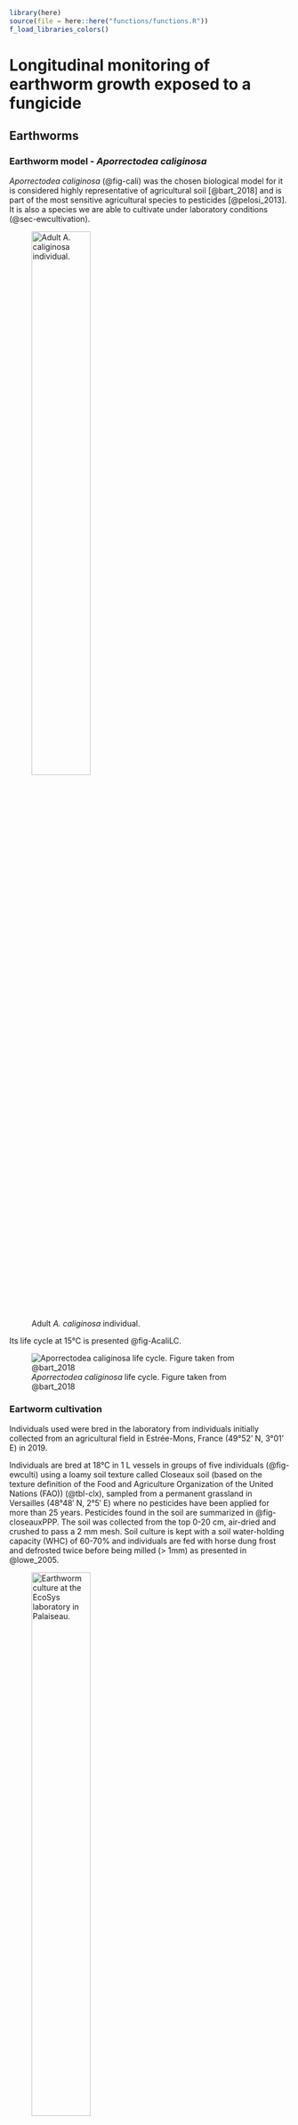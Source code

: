 ```r
library(here)
source(file = here::here("functions/functions.R"))
f_load_libraries_colors()
```

# Longitudinal monitoring of earthworm growth exposed to a fungicide

## Earthworms

### Earthworm model - *Aporrectodea caliginosa*

*Aporrectodea caliginosa* (@fig-cali) was the chosen biological model for it is considered highly representative of agricultural soil [@bart_2018] and is part of the most sensitive agricultural species to pesticides [@pelosi_2013]. It is also a species we are able to cultivate under laboratory conditions (@sec-ewcultivation).

![Adult *A. caliginosa* individual.](../photos/vdt_cali.png){#fig-cali width="50%"}

Its life cycle at 15°C is presented @fig-AcaliLC.

![*Aporrectodea caliginosa* life cycle. Figure taken from @bart_2018](../photos/Acali_lifecycle.png){#fig-AcaliLC}

### Eartworm cultivation {#sec-ewcultivation}

Individuals used were bred in the laboratory from individuals initially collected from an agricultural field in Estrée-Mons, France (49°52' N, 3°01’ E) in 2019.

Individuals are bred at 18°C in 1 L vessels in groups of five individuals (@fig-ewculti) using a loamy soil texture called Closeaux soil (based on the texture definition of the Food and Agriculture Organization of the United Nations (FAO)) (@tbl-clx), sampled from a permanent grassland in Versailles (48°48′ N, 2°5′ E) where no pesticides have been applied for more than 25 years. Pesticides found in the soil are summarized in @fig-closeauxPPP. The soil was collected from the top 0-20 cm, air-dried and crushed to pass a 2 mm mesh. Soil culture is kept with a soil water-holding capacity (WHC) of 60-70% and individuals are fed with horse dung frost and defrosted twice before being milled (\> 1mm) as presented in @lowe_2005.

![Earthworm culture at the EcoSys laboratory in Palaiseau.](../photos/ew_cultivation.jpeg){#fig-ewculti width="50%"}

```r
#| fig-cap: Concentrations of pesticides found in the cultivation soil for our earthworms. 
#| label: fig-closeauxPPP
#| fig-width: 8
#| fig-height: 12
#| title: Pesticides found in the cultivation soil

# Data of measured pesticides concentrations in the Closeaux soil 
df_PPPclx <- read_excel(
  here::here("data/Data_pesticides_closeaux_soil.xlsx"), 
  sheet="Clx"
  ) |>
  mutate(Conc = round(C_calc, 2))

# Separation per scale
df_PPPclx <- df_PPPclx |>                                     # <1>
  mutate(Molecule = fct_reorder(Molecule, Conc)) |>           # <1>
  mutate(facet = case_when(Conc <= 10 ~ 1,                    # <1>
                           Conc <= 100 & Conc > 10 ~ 2,       # <1>
                           Conc <= 1000 & Conc > 100 ~ 3,     # <1>
                           Conc <= 10000 & Conc > 1000 ~ 4,   # <1>
                           Conc <= 100000 & Conc > 10000 ~5)) # <1>

df_PPPclx_10     <- df_PPPclx |> subset(facet==1)
df_PPPclx_100    <- df_PPPclx |> subset(facet==2)
df_PPPclx_1000   <- df_PPPclx |> subset(facet==3)
df_PPPclx_10000  <- df_PPPclx |> subset(facet==4)
df_PPPclx_100000 <- df_PPPclx |> subset(facet==5)

Size_text <- 10
size_label <- 2

plot_1 <- ggplot(
  data=df_PPPclx_10, 
  aes(
    x=Molecule, 
    y=Conc
    )
  )+
  
  geom_col(
    color=col_blue, 
    fill=col_blue, 
    alpha=0.4
    )+
  geom_text(
    aes(
      label = round(Conc)
      ), 
    vjust = -0.5, 
    color=col_blue, 
    size=size_label
    )+
  
  labs(
    x     = "Pesticides", 
    y     = "Soil concentration (ng/kg)",
    title = "Concentration of searched pesticides found in the cultivation soil"
    )+
  
  theme_minimal(Size_text)+
  theme(
    axis.text.x = element_text(angle = 45, hjust = 1),
    plot.title = element_text(face="bold", size=14)
    )


plot_2 <- ggplot(
  data=df_PPPclx_100, 
  aes(
    x=Molecule, 
    y=Conc
    )
  )+
  
  geom_col(
    color=col_blue, 
    fill=col_blue, 
    alpha=0.4
    )+
  geom_text(
    aes(
      label = round(Conc)
      ), 
    vjust = -0.5, 
    color=col_blue, 
    size=size_label
    )+
  
  labs(
    x="Pesticides", 
    y="Soil concentration (ng/kg)"
    )+
  
  theme_minimal(Size_text)+
  theme(axis.text.x = element_text(angle = 45, hjust = 1))


plot_3 <- ggplot(
  data=df_PPPclx_1000, 
  aes(
    x=Molecule, 
    y=Conc
    )
  )+
  
  geom_col(
    color=col_blue, 
    fill=col_blue, 
    alpha=0.4
    )+
  geom_text(
    aes(
      label = round(Conc)
      ), 
    vjust = -0.5, 
    color=col_blue, 
    size=size_label
    )+
  
  labs(
    x="Pesticides", 
    y="Soil concentration\n (ng/kg)"
    )+
  
  theme_minimal(Size_text)+
  theme(axis.text.x = element_text(angle = 45, hjust = 1))


plot_4 <- ggplot(
  data=df_PPPclx_10000, 
  aes(
    x=Molecule, 
    y=Conc
    )
  )+
  
  geom_col(
    color=col_blue, 
    fill=col_blue, 
    alpha=0.4
    )+
  geom_text(
    aes(
      label = round(Conc)
      ), 
    vjust = -0.5, 
    color=col_blue, 
    size=size_label
    )+
  
  labs(
    x="Pesticides", 
    y="Soil concentration\n (ng/kg)"
    )+
  
  theme_minimal(Size_text)+
  theme(axis.text.x = element_text(angle = 45, hjust = 1))

plot_5 <- ggplot(
  data=df_PPPclx_100000, 
  aes(
    x=Molecule, 
    y=Conc
    )
  )+
  
  geom_col(
    color=col_blue, 
    fill=col_blue, 
    alpha=0.4
    )+
  geom_text(
    aes(
      label = round(Conc)
      ), 
    vjust = -0.5, 
    color=col_blue, 
    size=size_label
    )+
  
  labs(
    x="Pesticides", 
    y="Soil concentration\n (ng/kg)"
    )+
  
  theme_minimal(Size_text)+
  theme(axis.text.x = element_text(angle = 45, hjust = 1))

#plot
grid.arrange(plot_1, plot_2, plot_3, plot_4, plot_5,
             ncol=3, 
             layout_matrix = cbind(c(1,1,2,2), 
                                   c(1,1,2,2), 
                                   c(1,1,3,4), 
                                   c(1,1,3,5)))

```

1.  Division of the pesticides in groups of similar concentration levels.

| Characteristics                 | Value |
|:--------------------------------|:------|
| Clay (\< 2 µm, g/kg)            | 226.0 |
| Fine silt (2-20 µm, g/kg)       | 174.1 |
| Coarse silt (20-50 µm, g/kg)    | 298.9 |
| Fine sand (50-200 µm, g/kg)     | 239.1 |
| Coarse sand (200-2000 µm, g/kg) | 47.9  |
| CaCO3 total (g/kg)              | 23.3  |
| Organic matter (g/kg)           | 32.6  |
| P2O5 (g/kg)                     | 0.1   |
| Organic carbon (g/kg)           | 18.9  |
| Total nitrogen (N) (g/kg)       | 1.5   |
| C/N                             | 12.7  |
| pH                              | 7.5   |
| Total Cu (mg/kg)                | 25.2  |

: Closeaux soil characteristics {#tbl-clx .hover}

To get synchronized cohorts of hatchlings, cocoons were collected in the breeding culture by wet sieving the soil through a 1-mm mesh size [@bart_2018], and incubated at 18°C in Petri dishes on wet filter papers [@holmstrup_1991] (@fig-cocoons). Everyday, new hatchlings were collected and stored in soil at 4°C, to slow their development until the start of the experiment.

![Newly hatched juvenile ready to be put in a small cosm of soil.](../photos/cocoons_handling.jpeg){#fig-cocoons width="30%"}

## Growth experiment protocol

### Overview

The growth experiment was performed based on an adaptation of the protocol of @bart_2020a. We monitored the growth of 60 earthworms, each randomly allocated to exposed or unexposed conditions (30 individuals per treatment) in individual vessels, during a total of 56 days. Earthworms were individually weighted every 14 days (with their gut content).

The experiment was performed using the LUFA 2.4 soil, a standardized soil from Speyer. This soil was chosen for it is a loamy soil close to agricultural soils, with a pH of 7.5 and an organic carbon percentage of 1.83% (@tbl-lufa). It was maintained at 70% WHC by adding water from the surface. The soil was renewed after 28 days to keep earthworms in fresh soil and therefore in ideal conditions for growth. For the exposed cohort, it meant the pesticides concentrations were renewed after 28 days. We fed individuals every 14 days with 3 g of horse dung mixed to the soil, corresponding to ad libitum conditions. Similarly to our rearing protocol, individuals were kept in a thermoregulated enclosure at 18°C in complete darkness. Earthworms were individually placed in small High Density PolyEthylene vessels (5 cm x 5∅ cm) with 50 g of soil (dry weight).

| **Physicochemical characteristics** |   | **Particle size (mm) distribution according to german DIN (%)** |   | **Particle size (mm) distribution according to german USDA (%)** |   |
|:---|:--:|:--:|:--:|:--:|:--:|
| **Organic carbon (% C)** | 1.83 ± 0.17 | \< 0.002 | 23.5 ± 1.0 | \< 0.002 | 23.7 ± 1.4 |
| **Nitrogen (% N)** | 0.23 ± 0.02 | 0.002 - 0.006 | 7.5 ± 0.7 | 0.002 - 0.05 | 42.2 ± 1.4 |
| **pH value (0.01 M CaCl2)** | 7.5 ± 0.1 | 0.006 - 0.02 | 14.4 ± 1.2 | 0.05 - 2 | 33.1 ± 1.7 |
| **Cation exchange capacity (meq/100 g)** | 17.4 ± 0.8 | 0.02 - 0.063 | 25.9 ± 1.7 | **Soil type** | loam |
| **Water holding capacity (g/100 g)** | 47.1 ± 1.9 | 0.063 - 0.2 | 21.5 ± 1.3 |  |  |
| **Weight per volume (g/1000 mL)** | 1182 ± 38 | 0.2 - 0.63 | 5.9 ± 1.9 |  |  |
|  |  | 0.63 - 2.0 | 1.3 ± 0.4 |  |  |
|  |  | **Soil type** | sandy loam (sL) |  |  |

: LUFA 2.4 soil characteristics {#tbl-lufa .hover}

In the pesticide treatment, we used a mixture of two molecules, , epoxiconazole (EPX) and dimoxystrobin (DMX), which are the main active substances of several pesticides, including the now banned, but largely used in the past, Swing® Gold (BASF Agro SAS, dimoxystrobin 133 g.L-1, epoxiconazole 50 g.L-1), a broad spectrum fungicide for cereal crops. Epoxiconazole is still frequently found in agricultural soils in France because of its persistance [@pelosi_2021]. Pesticide exposure in the exposed cohort was done by adding a diluted solution of DMX and EPX equivalent to 3 RD of Swing® Gold, a dose shown to have sublethal effects on A. caliginosa growth [@bart_2020a]. Swing® Gold recommended dose (RD) is 1.5 L.ha-1. Considering that active substances of pesticides are mainly found in the first ten centimeters of soil [@chabauty_2016; @mcdonald_2013], and that the LUFA 2.4 soil has a density of 1.18, we calculated that the corresponding concentrations of the two molecules should be 165.0 µg of DMX per kg of dry soil and 190.3 µg of EPX per kg of dry soil. The dry soil was spiked with aqueous solutions of the mixture for contamination and to adjust its water holding capacity (WHC) to 70%.

### Detailed processes

#### Preparation of soils and cosms

The soil is prepared the day prior to the day it is really renewed (D-1 and D27). To do so, we had primary solutions of epoxiconazole and dimoxystrobin in acetonitrile (396.0 mg/L and 384.61 mg/L respectively).

We used the following procedure to prepare the soils (@fig-prepasmallcosm) :

To prepare the control soil :

1.  In a large recipient, weight 2 kg of LUFA 2.4 soil previously put in an oven at 80°C for 48h to dry it;
2.  Prepare a solution of 659 mL of water with 3.5 µL of acetonitrile (to match the amount put in the contaminated soil);
3.  Add this solution to the soil, do not mix;
4.  Cover the recipient with an aluminum sheet and put it in a thermoregulated chamber at 18°C.

To prepare the contaminated soil :

1.  Prepare the secondary solutions of DMX and EPX (diluted 100 times) : The primary solution are taken out of the fridge for at least 30 min so the solutions go back to room temperature. For each molecule, take a 5 mL volumetric flask 3/4 filled with water, add 50 µL of the corresponding primary solution, mix and complete the volumetric flask with water.
2.  In a large recipient, weight 2 kg of LUFA 2.4 soil previously put in an oven at 80°C for 48h to dry it;
3.  Put 500 mL of water in a 1l beaker;
4.  In this beaker, add 257 µL of the secondary solution of DMX and 96 µL of the secondary solution of EPX;
5.  Homogeneously spray these 500 mL on top of the soil;
6.  Use 160 mL of water to rince the sprayer and spray it too;
7.  Cover the recipient with an aluminum sheet and put it in a thermoregulated chamber at 18°C.

At D0 and D28, individual cosms are prepared with the soil preparations and the addition of horse dung.

To prepare the cosms :

1.  Weight and humidify horse dung at 70% of its WHC (WHC 100% = 304 mL);
2.  Add, in each cosm, 9.1 g of this horse dung preparation;
3.  Mix the prepared soil;
4.  Add 66.5 g of soil in each cosm;
5.  Mix the soil with the horse dung;
6.  Weigth the earthworm. To do so, earthworms are rinced in a cup of water to remove any soil particules and then softely dried on paper towel before being weighted on a precision balance (@fig-weightingew).
7.  Put the earthworm in its corresponding cosm;
8.  Weight the overall weight of the cosm and note it on its lid;
9.  Put the cosms in thermoregulated chambers at 18°C.

Each time, soil samples are kept at 20°C for chemical analysis.

![Preparation of the small cosms.](../photos/prepa_small_cosm.jpeg){#fig-prepasmallcosm width="30%"}

#### Maintenance

Each week, the WHC is adjusted thanks to the overall weight of the cosm noted right after it was prepared. Water is added to the surface of the soil to reach this weight again.

Each 14 days, earthworms are weighted.

![Weighting of a juvenile earthworm.](../photos/weighting_ew.jpeg){#fig-weightingew width="40%"}

## Results of the growth experiment

Data from this experiment can be found in this repository : "data\\Data_growth_EPX_DMX.xlsx"

Variables names :

-   `date` : Date of the measurement
-   `ID` : Identification number of the earthworm
-   `birth_date`: Birthday of the earthworm
-   `t` : Number of days since the start of the exposition
-   `w` : Fresh weight of the earthworm (mg)
-   `exposition` :
    -   "Ctrl" : non exposed
    -   "Trt" : exposed
-   `status` :
    -   "J" : Juvenile
    -   "A" : Adulte
    -   "D" : Dead

```r

df_growth <- read_excel(                                     # <1>
  here::here("data/Data_growth_EPX_DMX.xlsx"),               # <1>
  sheet="Growth"                                             # <1>
  ) |>                                                       # <1>
  mutate(L=w^(1/3))                                          # <1>

df_growth$ID <- as.factor(df_growth$ID)

df_growth_mean <- df_growth |>                               # <2>
  aggregate(w~t+exposition, mean)                            # <2>

df_growth_t0 <- df_growth |> subset(t==0)                    # <3>

```

1.  Raw data importation and calculation of structural lengths
2.  Creation of a dataset with the mean growth per exposition group
3.  Initial weights dataset

### Initial state

We can first take a look at the initial weights of individuals in each cohort (@fig-initweightdistrib).

```r
#| fig-cap: Initial weight distribution in each group.
#| label: fig-initweightdistrib
#| fig-width: 6
#| fig-height: 4

p <- ggplot(
  data=df_growth_t0, 
  aes(
    x=exposition, 
    y=w, 
    color=exposition, 
    fill=exposition
    )
  )+
  geom_boxplot(alpha=0)+
  geom_dotplot(
    binaxis='y', 
    stackdir='center', 
    dotsize=0.7, 
    alpha=0.5
    )+
  
  labs(
    x="", 
    y="Weight (mg)",
    title = "The <span style = 'color:#5E81AC;'>non exposed</span> and <span style = 'color:#f42404;'>exposed</span> cohorts have <br/> similar initial weight distributions"
    )+
  
  scale_color_manual(
    name="Exposition",
    values=pal_col, 
    labels=c("Non exposed", "Exposed")
    )+
  scale_fill_manual(
    name="Exposition",
    values=pal_col, 
    labels=c("Non exposed", "Exposed")
    )+
  
  theme_classic(14)+
  theme(
    
    plot.title = element_markdown(face="bold"),
    title=element_text(size=sizetitle, face="bold"), 
    
    legend.position = "none",
    legend.title=element_text(size=sizetitle-2,face="bold"),
    legend.text = element_text(size=sizetitle-2,face="plain"),
    
    axis.title.x = element_blank(),
    axis.text.x = element_blank(),
    axis.line.x=element_blank(),
    axis.ticks.x=element_blank(),
    
    axis.title.y = element_text(size=sizetitle,face="plain")
    )
p

```

We can test the normality of the weight distribution in each cohort :

```r
shapiro.test(subset(df_growth_t0, exposition=="Ctrl")$w) #<1>
shapiro.test(subset(df_growth_t0,exposition=="Trt")$w) #<1>
```

1.  Normality tests with the shapiro test. If the test isn't sinificant, the dataset is not inconsistent with a Gaussian distribution.

Therefore, these two datasets are not inconsistent with a Gaussian distribution.

We can test for variance homogeneity :

```r
var.test(
  subset(df_growth_t0, exposition=="Ctrl")$w, 
  subset(df_growth_t0, exposition=="Trt")$w
  ) # <1>
```

1.  Variance homogeneity test with a F-test. If the test isn't sinificant, the dataset is not inconsistent with a ratio of variances equal to 1.

The datasets are not inconsistent with a ratio of variances equal to 1.

Then, we can test if there is an effect of the cohort on the initial weight of individuals with a t-test :

```r
t.test(df_growth_t0$w~df_growth_t0$exposition, var.equal=T) # <1>
```

1.  T-test : If the test is significant, the dataset is not inconsistent with an effect of the group on the initial weight of individuals.

We can conclude there is no effect of the cohort on the initial weight of the individuals.

### Growth of individuals

```r
#| tbl-cap: Summary of the collected growth data.
#| label: tbl-growth
#| classes: plain

# We go back from the raw data to do a general summary
df_growth_ctrl <- subset(df_growth,exposition=="Ctrl")
df_growth_trt <- subset(df_growth,exposition=="Trt")

df_growth_ctrl_mean <- subset(df_growth_mean,exposition=="Ctrl")
df_growth_trt_mean <- subset(df_growth_mean,exposition=="Trt")

N_Sample <- c(
  n_distinct(df_growth_ctrl[df_growth_ctrl$t==0,]$ID),
  n_distinct(df_growth_trt[df_growth_trt$t==0,]$ID)
  )
 
N_dead_D56 <- c(
  n_distinct(subset(df_growth_ctrl, t==56 & status=="D")$ID), 
  n_distinct(subset(df_growth_trt, t==56 & status=="D")$ID)
  )

Mean_w_init <- c(
  subset(df_growth_ctrl_mean, t==0)$w, 
  subset(df_growth_trt_mean, t==0)$w
  )

C95_w_init <- c(
  quantile(subset(df_growth_ctrl, t==0)$w, c(0.025, 0.975)), 
  quantile(subset(df_growth_trt, t==0)$w, c(0.025, 0.975))
  )

Mean_w_D56 <- c(
  subset(df_growth_ctrl_mean, t==56)$w, 
  subset(df_growth_trt_mean, t==56)$w
  )

C95_w_D56 <- c(
  quantile(subset(df_growth_ctrl, t==56)$w, c(0.025, 0.975), na.rm=TRUE), 
  quantile(subset(df_growth_trt, t==56)$w, c(0.025, 0.975), na.rm=TRUE)
  )

Absolute_growth_rates <- cbind(
  (subset(df_growth_ctrl, t==56)$w-subset(df_growth_ctrl, t==0)$w)/56, 
  (subset(df_growth_trt, t==56)$w-subset(df_growth_trt, t==0)$w)/56
  )

Mean_a <- c(
  mean(Absolute_growth_rates[,1], na.rm=TRUE), 
  mean(Absolute_growth_rates[,2], na.rm=TRUE)
  )

C95_a <- c(
  quantile(Absolute_growth_rates[,1], c(0.025, 0.975), na.rm=TRUE), 
  quantile(Absolute_growth_rates[,2], c(0.025, 0.975), na.rm=TRUE)
  )


df_summary <- data.frame(
  Cohort = c("Non exposed", "Exposed"),
  N_sample=N_Sample,
  N_dead=N_dead_D56,
  w_init=paste(
    round(Mean_w_init,1), 
    " [",round(C95_w_init[1],1),
    " ; ",round(C95_w_init[2],1),"]"
    , sep=""
   ),
  Mean_w_D56=paste(
    round(Mean_w_D56,1),
    " [",round(C95_w_D56[1],1),
    " ; ",round(C95_w_D56[2],1),"]"
    , sep=""
    ),
  Mean_a=paste(
    round(Mean_a,1),
    " [",round(C95_a[1],1),
    " ; ",round(C95_a[2],1),"]"
    , sep=""
    )
  )

colnames(df_summary) <- c(
  "Cohort", 
  "Sample size", 
  "Number of dead individuals", 
  "Initial weight {2.5% ; 97.5%  quantiles} (mg)", 
  "Weight after 56 days (mg)", 
  "Absolute growth rate (mg/d)"
  )

df_summary <- as.data.frame(t(df_summary)) 
names(df_summary) <- as.character(df_summary[1,])
df_summary <- df_summary[-1,]

df_summary |> datatable(options = list(dom = 't'), class="hover")%>%
  formatStyle(columns = colnames(df_summary), textAlign = "left") 

```

```r
#| fig-cap: Survival curves for both cohorts.
#| label: fig-survcurves
#| fig-width: 6
#| fig-height: 4

# Survival curves
df_growth <- df_growth |>          # <1>
  mutate(dead = case_when(                 # <1>
    status == "D" ~ 1,                     # <1>
    status %in% c("J", "S", "A") ~ 0)      # <1>
    )                                      # <1>

df_surv <- df_growth |>                # <2>
  arrange(t) |>                            # <2>
  group_by(t,exposition) |>                # <2>
  summarise(                               # <2>
    n = n(),                               # <2>
    n_dead = sum(dead),                    # <2>
    n_alive = n - n_dead,                  # <2>
    survival_prob = cumprod((n_alive/n))   # <2>
  ) |>                                     # <2>
  ungroup()                                # <2>


# Survival curve plot
p_surv <- ggplot(
  df_surv, 
  aes(
    x = t, 
    y = n_alive, 
    color=exposition
    )
  ) +
  
  geom_step(linewidth = 1.2) +
  
  scale_color_manual(values=c(col_blue, col_red), labels = c("Non-exposed", "Exposed"))+
  scale_fill_manual(name = "Exposition", values=c(col_blue, col_red))+
  
  lims(
    y=c(0,30), 
    x=c(0,56)
      ) +
  
  labs(
    #title = "Survival curves",
    x = "Time (days)",
    y = "Number of alive earthworms"
    ) +
  
  scale_y_continuous(
    limits = c(0, 30),  
    breaks = seq(0, 30, by = 5),  
    minor_breaks = seq(0, 30, by = 1) 
  ) +
  
  scale_x_continuous(
    limits = c(0, 56),       
    breaks = seq(0, 56, by = 28),
    minor_breaks = seq(0, 56, by = 14) 
  ) +
  
  theme_minimal(12)+
  theme(
    legend.position = "bottom", 
    
    plot.title=element_text(size=sizetitle, face="bold"),
    
    axis.title.x = element_text(face="plain"), 
    axis.title.y = element_text(face="plain"),
    
    panel.grid.major.y = element_line(color = "gray70", size = 0.3),
    panel.grid.minor.y = element_line(color = "gray90", size = 0.2), 
    )

p_surv
```

1.  Addition of dead status column.
2.  Calculation of number of alive individual per group throughout time.

```r
ggsave(
  filename="Growth_experiment_56_survivalcurves.png", 
  plot=p_surv, 
  width=4, height = 4, 
  path=here::here("fig/")
  )
```

```r
#| fig-cap: Evolution of fresh body weight of non-exposed earthworms (blue points and thin lines, each line corresponding to one individual) and earthworms exposed to the equivalent of 3 RD of Swing® Gold renewed each 28 days (red points and thin lines, each line corresponding to one individual).
#| label: fig-growthdataset
#| fig-width: 6
#| fig-height: 4

alpha_point <- 0.5
alpha_line <- 0.3

plot <- ggplot(
  data=df_growth, 
  aes(
    x=t, 
    y=w, 
    color=exposition, 
    group=as.factor(ID)
    )
  )+
  
  facet_wrap(~exposition)+
  
  geom_point(alpha=alpha_point, size=2)+
  geom_line(lwd=0.8, alpha=alpha_line)+
  
  scale_color_manual(
    values = pal_col, 
    label  = c("Non exposed", "Exposed"), 
    name   = ""
    )+
  
  labs(
    x="Time (days)", 
    y="Weight (mg)",
    title = "Growth monitoring of the first 56 days",
    subtitle = "For the <span style = 'color:#5E81AC;'>non exposed</span> and <span style = 'color:#f42404;'>exposed</span> groups"
    )+
  scale_x_continuous(
    limits = c(0, 56),        
    breaks = seq(0, 56, by = 28),        
    minor_breaks = seq(0, 56, by = 14)
  ) +
  ylim(0, max(df_growth$w, na.rm=T))+
  
  theme_minimal(12) +
  theme(
    legend.position = "none",
    
    title=element_markdown(face="bold"),
    plot.subtitle=element_markdown(face="plain"),
    
    axis.title=element_text(face="plain"),
    
    strip.background = element_blank(),
    strip.text = element_blank()
    )

plot
```

```r

plot_save <- ggplot(
  data=df_growth, 
  aes(
    x=t, 
    y=w, 
    color=exposition, 
    group=as.factor(ID)
    )
  )+
  
  facet_wrap(~exposition)+
  
  geom_line(
    lwd=0.5, 
    alpha=alpha_line, 
    color = "grey70"
    )+
  geom_point(alpha=alpha_point, size=2) +
  
  scale_color_manual(
    values = pal_col, 
    label  = c("Non exposed", "Exposed"), 
    name   = ""
    )+
  
  labs(x="Time (days)", y="Weight (mg)")+
  
  scale_x_continuous(
    limits = c(0, 56),
    breaks = seq(0, 56, by = 28),
    minor_breaks = seq(0, 56, by = 14)
  ) +
  
  theme_minimal(12)+
  theme(
    legend.position = "bottom",
    
    title=element_markdown(face="bold"),
    plot.subtitle=element_markdown(face="plain"),
    
    axis.title=element_text(face="plain"),
    
    strip.background = element_blank(),
    strip.text = element_blank()
    )
```

```r
ggsave(
  filename="Growth_experiment_56.png", 
  plot=plot_save, 
  width=8, height = 4, 
  path=here::here("fig/")
  )

ggsave(
  filename="Growth_experiment_56.svg", 
  plot=plot_save, 
  width=8, height = 4, 
  path=here::here("fig/")
  )
```

```r
# Comparison of the final mean weight in the two groups

var.test(                                                   # <1>
  subset(df_growth, exposition=="Ctrl" & t==56)$w,          # <1>
  subset(df_growth, exposition=="Trt"& t==56)$w             # <1>
  )                                                         # <1>

Test <- t.test(                                                     # <2>
  df_growth$w ~ df_growth$exposition,                               # <2>
  var.equal=F                                                       # <2>
  )                                                                 # <2>

Test
Test_p_val <- round(Test$p.value,2)
```

1.  Test of the variance homogeneity hypothesis.
2.  Welsh two sample t-test

The final mean weights do not differ significatively between the two cohorts (Welsh Two Sample t-test, p-value = `r Test_p_val`).

<button class="accordion-button" type="button" data-bs-toggle="collapse" data-bs-target="#collapseOne">

<b> Session Information </b>

</button>

:::: {#collapseOne .accordion-collapse .collapse}
<div>

```r
sessionInfo()
```

</div>
::::
